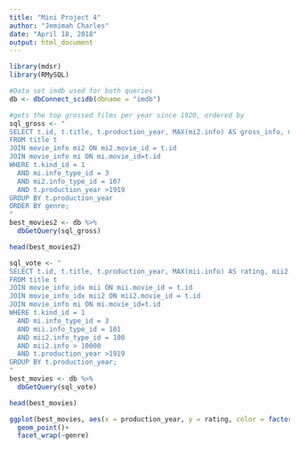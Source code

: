 ```yaml
---
title: "Mini Project 4"
author: "Jemimah Charles"
date: "April 18, 2018"
output: html_document
---
```


```r
library(mdsr)
library(RMySQL)

#Data set imdb used for both queries
db <- dbConnect_scidb(dbname = "imdb")

#gets the top grossed films per year since 1920, ordered by 
sql_gross <- "
SELECT t.id, t.title, t.production_year, MAX(mi2.info) AS gross_info, mi.info AS genre
FROM title t
JOIN movie_info mi2 ON mi2.movie_id = t.id
JOIN movie_info mi ON mi.movie_id=t.id
WHERE t.kind_id = 1
  AND mi.info_type_id = 3
  AND mi2.info_type_id = 107
  AND t.production_year >1919
GROUP BY t.production_year
ORDER BY genre;
"
best_movies2 <- db %>%
  dbGetQuery(sql_gross)

head(best_movies2)

sql_vote <- "
SELECT t.id, t.title, t.production_year, MAX(mii.info) AS rating, mii2.info AS votes, mi.info AS genre
FROM title t
JOIN movie_info_idx mii ON mii.movie_id = t.id
JOIN movie_info_idx mii2 ON mii2.movie_id = t.id
JOIN movie_info mi ON mi.movie_id=t.id
WHERE t.kind_id = 1
  AND mi.info_type_id = 3
  AND mii.info_type_id = 101
  AND mii2.info_type_id = 100
  AND mii2.info > 10000
  AND t.production_year >1919
GROUP BY t.production_year;
"
best_movies <- db %>%
  dbGetQuery(sql_vote)

head(best_movies)

ggplot(best_movies, aes(x = production_year, y = rating, color = factor(genre))) +
  geom_point()+
  facet_wrap(~genre)

```
